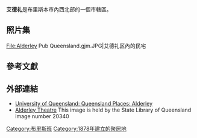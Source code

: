 {{Infobox Australian Place | type = suburb
| name     = 艾德礼
| city     = 布里斯本市
| state    = qld
| image    = Alderley Railway Station Queensland.gjm.JPG
| caption  = 艾德礼火车站
| lga      = [[布里斯本市|布里斯本市]]
| postcode = 4051
| pop      = 4,754
| pop_footnotes=（2001年人口普查）
| area     = 2.4
| est      = 1878
| stategov = 艾胥森林
| fedgov   = 布里斯本
| dist1    = 7
| location1= [[布里斯本中央商業區|布里斯本中央商業區]]
| near-nw  = [[給索恩_(昆士蘭州)|給索恩]]
| near-n   = [[艾佛敦公園區_(昆士蘭州)|艾佛敦公園]] <br> [[史達福區_(昆士蘭州)|史達福]]
| near-ne  = [[凱德隆區_(昆士蘭州)|凱德隆]]
| near-w   = [[伊諾給拉區_(昆士蘭州)|伊諾給拉]]
| near-e   = [[格蘭治區_(昆士蘭州)|格蘭治]]
| near-sw  = [[艾胥森林區_(昆士蘭州)|艾胥森林]]
| near-s   = [[新市場區_(昆士蘭州)|新市場]]
| near-se  = [[威爾斯頓區_(昆士蘭州)|威爾斯頓]]
}}
'''艾德礼'''是布里斯本市內西北部的一個市轄區。

== 照片集 ==
<gallery>
File:Alderley Pub Queensland.gjm.JPG|艾德礼区內的民宅
</gallery>

==參考文獻==
{{reflist}}

==外部連結==
* [http://queenslandplaces.com.au/alderley University of Queensland: Queensland Places: Alderley] {{Wayback|url=http://queenslandplaces.com.au/alderley |date=20110307125416 }}
*[http://enc.slq.qld.gov.au/logicrouter/servlet/LogicRouter?PAGE=object&OUTPUTXSL=object_enc36ui.xslt&pm_RC=PICTQLD&pm_OI=11268&pm_GT=Y&pm_IAC=Y&api_1=GET_OBJECT_XML&num_result=16 Alderley Theatre] {{Wayback|url=http://enc.slq.qld.gov.au/logicrouter/servlet/LogicRouter?PAGE=object&OUTPUTXSL=object_enc36ui.xslt&pm_RC=PICTQLD&pm_OI=11268&pm_GT=Y&pm_IAC=Y&api_1=GET_OBJECT_XML&num_result=16 |date=20070927185250 }} This image is held by the State Library of Queensland image number 20340
{{Coord|27|25|26|S|153|00|18|E|display=title|region:AU-QLD_type:city|name= Alderley}}

[[Category:布里斯班|Category:布里斯班]]
[[Category:1878年建立的聚居地|Category:1878年建立的聚居地]]


{{Brisbane-geo-stub}}